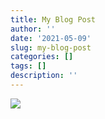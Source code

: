 ```yaml
---
title: My Blog Post
author: ''
date: '2021-05-09'
slug: my-blog-post
categories: []
tags: []
description: ''
---
```


![](/post/2021-05-09-my-blog-post_files/mountains.jpg)